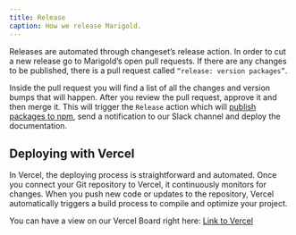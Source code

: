 ```yaml
---
title: Release
caption: How we release Marigold.
---
```


Releases are automated through changeset’s release action. In order to cut a new release go to Marigold’s open pull requests. If there are any changes to be published, there is a pull request called `“release: version packages”`.

Inside the pull request you will find a list of all the changes and version bumps that will happen. After you review the pull request, approve it and then merge it. This will trigger the `Release` action which will [publish packages to npm](https://www.npmjs.com/search?q=%40marigold), send a notification to our Slack channel and deploy the documentation.

## Deploying with Vercel

In Vercel, the deploying process is straightforward and automated. Once you connect your Git repository to Vercel, it continuously monitors for changes. When you push new code or updates to the repository, Vercel automatically triggers a build process to compile and optimize your project.

You can have a view on our Vercel Board right here: [Link to Vercel](https://vercel.com/marigold)
